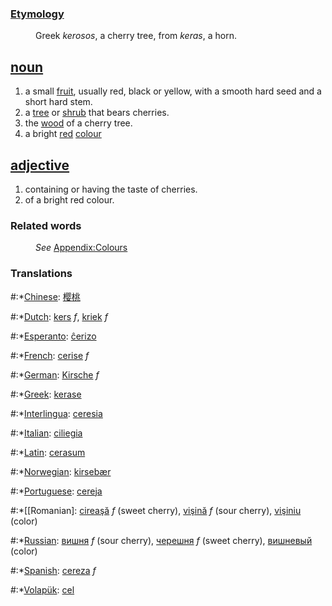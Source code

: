 === [[Etymology]] ===
:Greek ''kerosos'', a cherry tree, from ''keras'', a horn.

== [[noun]] ==
#a small [[fruit]], usually red, black or yellow, with a smooth hard seed and a short hard stem.
#a [[tree]] or [[shrub]] that bears cherries.
#the [[wood]] of a cherry tree.
#a bright [[red]] [[color|colour]]

== [[adjective]] ==
#containing or having the taste of cherries.
#of a bright red colour.
===Related words===
:''See'' [[Wiktionary_Appendix:Colours|Appendix:Colours]]

=== Translations ===
#:*[[Chinese]]: [[樱桃]]
#:*[[Dutch]]: [[kers]] ''f'', [[kriek]] ''f''
#:*[[Esperanto]]: [[ĉerizo]]
#:*[[French]]: [[cerise]] ''f''
#:*[[German]]: [[Kirsche]] ''f''
#:*[[Greek]]: [[kerase]]
#:*[[Interlingua]]: [[ceresia]]
#:*[[Italian]]: [[ciliegia]]
#:*[[Latin]]: [[cerasum]]
#:*[[Norwegian]]: [[kirsebær]]
#:*[[Portuguese]]: [[cereja]]
#:*[[Romanian]: [[cireaşă]] ''f'' (sweet cherry), [[vişină]] ''f'' (sour cherry), [[vişiniu]] (color)
#:*[[Russian]]: [[вишня]] ''f'' (sour cherry), [[черешня]] ''f'' (sweet cherry), [[вишневый]] (color)
#:*[[Spanish]]: [[cereza]] ''f''
#:*[[Volapük]]: [[cel]]